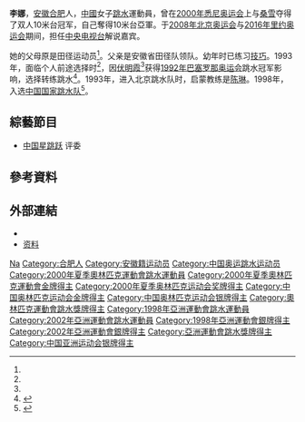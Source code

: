 {{noteTA|G1=Aquatics|1=zh-hans:0米;zh-hk:0米;zh-tw:0公尺}}
{{Otheruses|李娜 (消歧义)}}
{{MedalTableTop}}
{{MedalCountry|{{CHN-1949}}}}
{{MedalSport|女子跳水}}
{{MedalCompetition|亞洲運動會}}
{{MedalSilver|[[1998年亚洲运动会|1998年曼谷]] |10米跳台}}
{{MedalSilver|[[2002年亚洲运动会|2002年釜山]] |10米跳台}}
{{MedalCompetition|[[夏季奧林匹克運動會|夏季奧林匹克運動會]]}}
{{MedalGold|[[2000年夏季奧林匹克運動會|2000年悉尼]]| [[2000年夏季奧林匹克運動會跳水比賽|双人10米跳台]]}}
{{MedalSilver|[[2000年夏季奧林匹克運動會|2000年悉尼]]| [[2000年夏季奧林匹克運動會跳水比賽|10米跳台]]}}
{{MedalBottom}}
{{世大運獎牌記錄
|項目=跳水
|a1=2003
|b1=1
|c1=10公尺跳臺
|a2=2003
|b2=1
|c2=女子團體
}}
'''李娜'''{{BD|1984年|5月1日||}}，[[安徽|安徽]][[合肥|合肥]]人，[[中华人民共和国|中國]]女子[[跳水|跳水]]運動員，曾在[[2000年悉尼奥运会|2000年悉尼奥运会]]上与[[桑雪|桑雪]]夺得了双人10米台冠军，自己奪得10米台亞軍。于[[2008年夏季奥林匹克运动会|2008年北京奥运会]]与[[2016年夏季奥林匹克运动会|2016年里约奥运会]]期间，担任[[中国中央电视台|中央电视台]]解说嘉宾。

她的父母原是田径运动员<ref name=a2/>。父亲是安徽省田径队领队。幼年时已练习[[特技體操|技巧]]。1993年，面临个人前途选择时<ref name=a1/>，因[[伏明霞|伏明霞]]<ref name=a2/>获得[[1992年巴塞罗那奥运会|1992年巴塞罗那奥运会]]跳水冠军影响，选择转练跳水<ref name="a1">{{Cite web |url=http://www.huaxia.com/ay/zgbz/dl/2007/11/121724.html |title=奥运冠军李娜回忆12年跳水历程 人生起落中领悟良多 |accessdate=2021-05-01 |author= |date=2007-11-08 |work= |publisher=华夏经纬网，来源：体坛周报 |language=Zh-hans |archive-date=2021-05-02 |archive-url=https://web.archive.org/web/20210502020740/http://www.huaxia.com/ay/zgbz/dl/2007/11/121724.html |dead-url=no }}</ref>。1993年，进入北京跳水队时，启蒙教练是[[陈琳_(跳水运动员)|陈琳]]。1998年，入选[[中国国家跳水队|中国国家跳水队]]<ref name="a2">{{Cite web |url=http://www.china.com.cn/v/zhuanti/2012-07/26/content_26023423.htm |title=李娜与水的不解之缘 |accessdate=2021-05-01 |author= |date=2012-07-26 |work=责任编辑：杨掬 |publisher=中国网 |language=Zh-hans |archive-date=2021-05-01 |archive-url=https://web.archive.org/web/20210501200055/http://www.china.com.cn/v/zhuanti/2012-07/26/content_26023423.htm |dead-url=no }}</ref>。

== 綜藝節目 ==
* [[中国星跳跃|中国星跳跃]] 评委

== 參考資料 ==
{{Reflist}}

== 外部連結 ==
* {{IOC profile|id=na-li}}
* [https://web.archive.org/web/20070930011509/http://www.databaseolympics.com/players/playerpage.htm?ilkid=LINA02 资料]

{{奥林匹克运动会跳水女子双人10米跳台冠军}}
{{DEFAULTSORT:Li Na}}
[[Category:李姓|Na]]
[[Category:合肥人|Category:合肥人]]
[[Category:安徽籍运动员|Category:安徽籍运动员]]
[[Category:中国奥运跳水运动员|Category:中国奥运跳水运动员]]
[[Category:2000年夏季奧林匹克運動會跳水運動員|Category:2000年夏季奧林匹克運動會跳水運動員]]
[[Category:2000年夏季奧林匹克運動會金牌得主|Category:2000年夏季奧林匹克運動會金牌得主]]
[[Category:2000年夏季奥林匹克运动会奖牌得主|Category:2000年夏季奥林匹克运动会奖牌得主]]
[[Category:中国奥林匹克运动会金牌得主|Category:中国奥林匹克运动会金牌得主]]
[[Category:中国奥林匹克运动会银牌得主|Category:中国奥林匹克运动会银牌得主]]
[[Category:奧林匹克運動會跳水獎牌得主|Category:奧林匹克運動會跳水獎牌得主]]
[[Category:1998年亞洲運動會跳水運動員|Category:1998年亞洲運動會跳水運動員]]
[[Category:2002年亞洲運動會跳水運動員|Category:2002年亞洲運動會跳水運動員]]
[[Category:1998年亞洲運動會銀牌得主|Category:1998年亞洲運動會銀牌得主]]
[[Category:2002年亞洲運動會銀牌得主|Category:2002年亞洲運動會銀牌得主]]
[[Category:亞洲運動會跳水獎牌得主|Category:亞洲運動會跳水獎牌得主]]
[[Category:中国亚洲运动会银牌得主|Category:中国亚洲运动会银牌得主]]